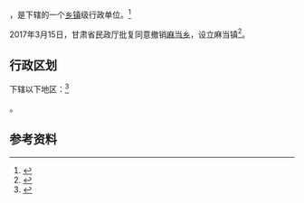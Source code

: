 {{中国乡级行政区|62/30/27/203/000}}

'''{{PAGENAMEBASE}}'''，是{{PRC admin/fullname|62/30/27/203/000|3}}下辖的一个[[乡镇|乡镇]]级行政单位。<ref>{{PRC admin/ref sgc|{{PRC admin/parent|62/30/27/203/000}}}}</ref>

2017年3月15日，甘肃省民政厅批复同意撤销[[麻当乡|麻当乡]]，设立麻当镇<ref>{{Cite web |url=http://www.gsmz.gov.cn/articles/2017/04/16/article_24_111146_1.html |title=甘肃省民政厅关于甘南州七县一市26个乡撤乡改镇的批复（甘民复〔2017〕46号） |accessdate=2017-09-16 |archive-date=2017-06-29 |archive-url=https://web.archive.org/web/20170629100108/http://www.gsmz.gov.cn/articles/2017/04/16/article_24_111146_1.html |dead-url=no }}</ref>。

== 行政区划 ==

{{PAGENAMEBASE}}下辖以下地区：<ref>{{PRC admin/ref sgc|62/30/27/203/000}}</ref>

{{PRC admin/children|62/30/27/203/000}}。

== 参考资料 ==

{{reflist}}

{{行政区划小作品}}
{{PRC admin/navcat|62/30/27/203/000}}